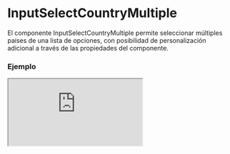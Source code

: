 # InputSelectCountryMultiple

El componente InputSelectCountryMultiple permite seleccionar múltiples países de una lista de opciones, con posibilidad de personalización adicional a través de las propiedades del componente.


### Ejemplo

<Iframe
  minHeightIframe="30dvh"
  src="https://fenextjs-component-storybook.vercel.app/iframe.html?args=&id=input-inputselectcountrymultiple--index&viewMode=story"
/>

### Importacion

Para importar el componente InputSelectCountryMultiple, se puede hacer desde fenextjs

```tsx copy
import { InputSelectCountryMultiple } from "fenextjs";
```

### Parametros

| Parametro | Tipo                                      | Requerido | Default | Descripcion                                                                                                        |
| --------- | ----------------------------------------- | --------- | ------- | ------------------------------------------------------------------------------------------------------------------ |
| ...props  | InputSelectMultipleTProps\<CountryProps\> | no        |         | Propiedades adicionales que extienden de InputSelectMultipleTProps, como eventos o configuraciones del componente. |

### Storybook

Para ver el storybook del componente lo puede hacer con este [link](https://fenextjs-component-storybook.vercel.app/?path=/story/input-inputselectcountrymultiple--index)

### Usos

- Selección múltiple de países

```tsx copy
<InputSelectCountryMultiple />
```

- InputSelectCountryMultiple con estilos personalizados

```tsx copy
<InputSelectCountryMultiple classNameSelect="custom-select-multiple" />
```

- InputSelectCountryMultiple con opciones predeterminadas

```tsx copy
<InputSelectCountryMultiple
  value={[
    { name: "United States", isoCode: "US" },
    { name: "Canada", isoCode: "CA" },
  ]}
/>
```
